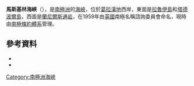{{coord|65|50|S|65|24|W|source:GNIS|display=title}}

'''馬斯基林海峽'''（{{lang-en|Maskelyne Passage}}），是[[南極洲|南極洲]]的[[海峽|海峽]]，位於[[葛拉漢地|葛拉漢地]]西岸，東面是[[拉魯伊島|拉魯伊島]]和[[塔德波爾島|塔德波爾島]]，西面是[[蘭尼爾斯通岩|蘭尼爾斯通岩]]，在1959年由[[英國|英國]]南極名稱諮詢委員會命名，現時由[[南極條約體系|南極條約體系]]管理。

==參考資料==
*{{cite gnis | type = antarid | id = 9517| name = Maskelyne Passage | accessdate = 2013-08-23}}
*{{usgs-gazetteer|id=9517}}

{{DEFAULTSORT:Maskelyne Passage}}
[[Category:南極洲海峽|Category:南極洲海峽]]


{{Biscoes-geo-stub}}